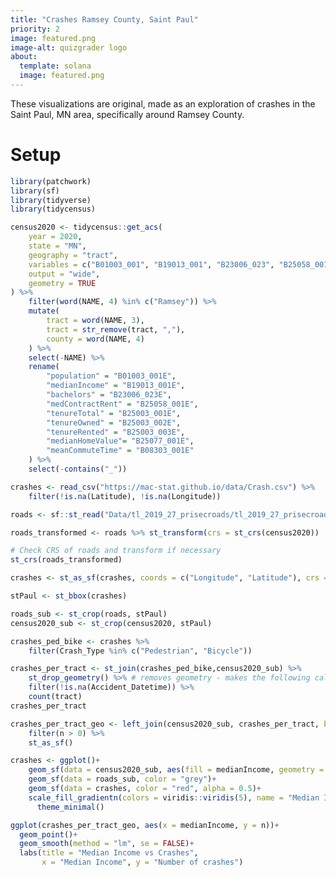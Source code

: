 ```yaml
---
title: "Crashes Ramsey County, Saint Paul"
priority: 2
image: featured.png
image-alt: quizgrader logo
about:
  template: solana
  image: featured.png
---
```


These visualizations are original, made as an exploration of crashes in the Saint Paul, MN area, specifically around Ramsey County.

# Setup
```r
library(patchwork)
library(sf)
library(tidyverse)
library(tidycensus)
```

```r
census2020 <- tidycensus::get_acs(
    year = 2020,
    state = "MN",
    geography = "tract",
    variables = c("B01003_001", "B19013_001", "B23006_023", "B25058_001", "B25107_001", "B25003_001", "B25003_002", "B25003_003", "B25077_001", "B08303_001"),
    output = "wide",
    geometry = TRUE
) %>%
    filter(word(NAME, 4) %in% c("Ramsey")) %>%
    mutate(
        tract = word(NAME, 3),
        tract = str_remove(tract, ","),
        county = word(NAME, 4)
    ) %>%
    select(-NAME) %>%
    rename(
        "population" = "B01003_001E",
        "medianIncome" = "B19013_001E",
        "bachelors" = "B23006_023E",
        "medContractRent" = "B25058_001E",
        "tenureTotal" = "B25003_001E",
        "tenureOwned" = "B25003_002E",
        "tenureRented" = "B25003_003E",
        "medianHomeValue"= "B25077_001E",
        "meanCommuteTime" = "B08303_001E"
    ) %>%
    select(-contains("_"))

crashes <- read_csv("https://mac-stat.github.io/data/Crash.csv") %>%
    filter(!is.na(Latitude), !is.na(Longitude))
```

```r
roads <- sf::st_read("Data/tl_2019_27_prisecroads/tl_2019_27_prisecroads.shp")

roads_transformed <- roads %>% st_transform(crs = st_crs(census2020))

# Check CRS of roads and transform if necessary
st_crs(roads_transformed)
```

```r
crashes <- st_as_sf(crashes, coords = c("Longitude", "Latitude"), crs = "NAD83")
```

```r
stPaul <- st_bbox(crashes)

roads_sub <- st_crop(roads, stPaul)
census2020_sub <- st_crop(census2020, stPaul)
```

```r
crashes_ped_bike <- crashes %>% 
    filter(Crash_Type %in% c("Pedestrian", "Bicycle"))

crashes_per_tract <- st_join(crashes_ped_bike,census2020_sub) %>%
    st_drop_geometry() %>% # removes geometry - makes the following calculation more efficient 
    filter(!is.na(Accident_Datetime)) %>%
    count(tract)
crashes_per_tract
```

```r
crashes_per_tract_geo <- left_join(census2020_sub, crashes_per_tract, by = "tract") %>%
    filter(n > 0) %>%
    st_as_sf()
```

```r
crashes <- ggplot()+
    geom_sf(data = census2020_sub, aes(fill = medianIncome, geometry = geometry), color = "white")+
    geom_sf(data = roads_sub, color = "grey")+
    geom_sf(data = crashes, color = "red", alpha = 0.5)+
    scale_fill_gradientn(colors = viridis::viridis(5), name = "Median Income") +  
      theme_minimal() 
```

```r
ggplot(crashes_per_tract_geo, aes(x = medianIncome, y = n))+
  geom_point()+
  geom_smooth(method = "lm", se = FALSE)+
  labs(title = "Median Income vs Crashes",
       x = "Median Income", y = "Number of crashes")
```



